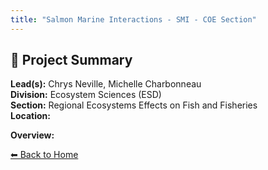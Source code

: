 ```yaml
---
title: "Salmon Marine Interactions - SMI - COE Section"
---
```


## 🧬 Project Summary

**Lead(s):** Chrys Neville, Michelle Charbonneau  
**Division:** Ecosystem Sciences (ESD)  
**Section:** Regional Ecosystems Effects on Fish and Fisheries  
**Location:**   

**Overview:**  


[⬅ Back to Home](../index.qmd)
